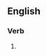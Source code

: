 ==English==

===Verb===
{{head|en|verb form}}

# {{present participle of|exsiccate|lang=en|nocat=1}}